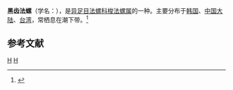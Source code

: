 {{Infraspeciesbox
| image = Monoplex parthenopeus 01.JPG
| image_caption = 
| genus = Cymatium
| species = parthenopeum
| subspecies = echo
| authority = Kuroda et Habe, 1961
}}
'''黑齿法螺'''（学名：''{{lang|la|Cymatium parthenopeum echo}}''），是[[异足目|异足目]][[法螺科|法螺科]][[梭法螺属|梭法螺属]]的一种。主要分布于[[韩国|韩国]]、[[中国大陆|中国大陆]]、[[台湾|台湾]]，常栖息在潮下带。<ref>{{cite web|url=http://shell.sinica.edu.tw/chinese/shellbase_detail.php?science_no=740|title=国际贝库：黑齿法螺|publisher=台湾贝类资料库|accessdate=2009-08-11|archive-date=2016-03-04|archive-url=https://web.archive.org/web/20160304104734/http://shell.sinica.edu.tw/chinese/shellbase_detail.php?science_no=740|dead-url=no}}</ref>

== 参考文献 ==
{{reflist}}
{{taxonbar}}
[[Category:_1961年描述的动物|H]]
[[Category:毛法螺属|H]]